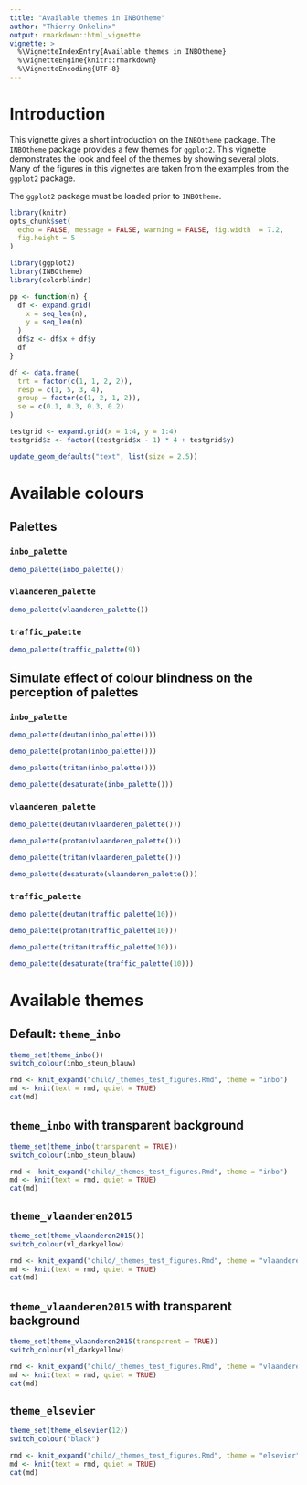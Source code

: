 ```yaml
---
title: "Available themes in INBOtheme"
author: "Thierry Onkelinx"
output: rmarkdown::html_vignette
vignette: >
  %\VignetteIndexEntry{Available themes in INBOtheme}
  %\VignetteEngine{knitr::rmarkdown}
  %\VignetteEncoding{UTF-8}
---
```


# Introduction

This vignette gives a short introduction on the `INBOtheme` package.
The `INBOtheme` package provides a few themes for `ggplot2`.
This vignette demonstrates the look and feel of the themes by showing several plots.
Many of the figures in this vignettes are taken from the examples from the `ggplot2` package.

The `ggplot2` package must be loaded prior to `INBOtheme`.

```r
library(knitr)
opts_chunk$set(
  echo = FALSE, message = FALSE, warning = FALSE, fig.width  = 7.2,
  fig.height = 5
)
```

```r
library(ggplot2)
library(INBOtheme)
library(colorblindr)
```
```r
pp <- function(n) {
  df <- expand.grid(
    x = seq_len(n),
    y = seq_len(n)
  )
  df$z <- df$x + df$y
  df
}

df <- data.frame(
  trt = factor(c(1, 1, 2, 2)),
  resp = c(1, 5, 3, 4),
  group = factor(c(1, 2, 1, 2)),
  se = c(0.1, 0.3, 0.3, 0.2)
)

testgrid <- expand.grid(x = 1:4, y = 1:4)
testgrid$z <- factor((testgrid$x - 1) * 4 + testgrid$y)
```

```r
update_geom_defaults("text", list(size = 2.5))
```

# Available colours

## Palettes

### `inbo_palette`

```r
demo_palette(inbo_palette())
```

### `vlaanderen_palette`

```r
demo_palette(vlaanderen_palette())
```

### `traffic_palette`

```r
demo_palette(traffic_palette(9))
```

## Simulate effect of colour blindness on the perception of palettes

### `inbo_palette`

```r
demo_palette(deutan(inbo_palette()))
```

```r
demo_palette(protan(inbo_palette()))
```

```r
demo_palette(tritan(inbo_palette()))
```

```r
demo_palette(desaturate(inbo_palette()))
```

### `vlaanderen_palette`

```r
demo_palette(deutan(vlaanderen_palette()))
```

```r
demo_palette(protan(vlaanderen_palette()))
```

```r
demo_palette(tritan(vlaanderen_palette()))
```

```r
demo_palette(desaturate(vlaanderen_palette()))
```

### `traffic_palette`

```r
demo_palette(deutan(traffic_palette(10)))
```

```r
demo_palette(protan(traffic_palette(10)))
```

```r
demo_palette(tritan(traffic_palette(10)))
```

```r
demo_palette(desaturate(traffic_palette(10)))
```

# Available themes

## Default: `theme_inbo`

```r
theme_set(theme_inbo())
switch_colour(inbo_steun_blauw)
```

```r
rmd <- knit_expand("child/_themes_test_figures.Rmd", theme = "inbo")
md <- knit(text = rmd, quiet = TRUE)
cat(md)
```

## `theme_inbo` with transparent background

```r
theme_set(theme_inbo(transparent = TRUE))
switch_colour(inbo_steun_blauw)
```

```r
rmd <- knit_expand("child/_themes_test_figures.Rmd", theme = "inbo")
md <- knit(text = rmd, quiet = TRUE)
cat(md)
```

## `theme_vlaanderen2015`

```r
theme_set(theme_vlaanderen2015())
switch_colour(vl_darkyellow)
```

```r
rmd <- knit_expand("child/_themes_test_figures.Rmd", theme = "vlaanderen")
md <- knit(text = rmd, quiet = TRUE)
cat(md)
```

## `theme_vlaanderen2015` with transparent background

```r
theme_set(theme_vlaanderen2015(transparent = TRUE))
switch_colour(vl_darkyellow)
```

```r
rmd <- knit_expand("child/_themes_test_figures.Rmd", theme = "vlaanderen")
md <- knit(text = rmd, quiet = TRUE)
cat(md)
```

## `theme_elsevier`

```r
theme_set(theme_elsevier(12))
switch_colour("black")
```

```r
rmd <- knit_expand("child/_themes_test_figures.Rmd", theme = "elsevier")
md <- knit(text = rmd, quiet = TRUE)
cat(md)
```
